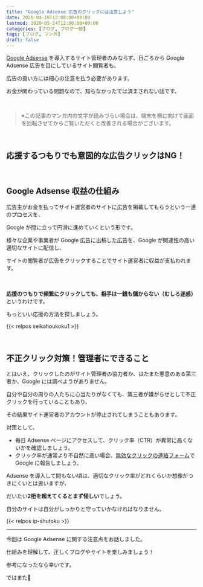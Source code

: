 ```yaml
---
title: "Google Adsense 広告のクリックには注意しよう"
date: 2020-04-10T12:00:00+09:00
lastmod: 2020-05-24T12:00:00+09:00
categories: [ブログ, ブログ一般]
tags: [ブログ, マンガ]
draft: false
---
```


[Google Adsense](https://www.google.com/adsense/start) を導入するサイト管理者のみならず、日ごろから Google Adsense 広告を目にしているサイト閲覧者も、

広告の扱い方には細心の注意を払う必要があります。

お金が関わっている問題なので、知らなかったでは済まされない話です。

<!--more-->

<br/>

> ※この記事のマンガ内の文字が読みづらい場合は、端末を横に向けて画面を回転させてからご覧いただくと改善される場合がございます。

<br/>

## 応援するつもりでも意図的な広告クリックはNG！

<manga src="yukkyun-blog" alt="お、ゆっきゅんブログ更新してんじゃん。さっき投稿したみたいだねー">

<manga-text x={15} y={12} text="お、ゆっきゅんブログ<br/>更新してんじゃん" />

<manga-text x={69} y={16} text="さっき投稿した<br/>みたいだねー" />

</manga>



<manga src="souieba-koukokuwo" alt="あ、そういえば広告を入れたって言ってたな。クリックしてあげよ。え、あんまり触るなって言われなかった…？">

<manga-text x={10} y={9} text="あ、そういえば<br/>広告を入れたって<br/>言ってたな" />

<manga-text x={54} y={15} text="クリックしてあげよ" />

<manga-text x={14} y={76} text="え、あんまり触るなって<br/>言われなかった…？" />

</manga>



<manga src="demo-kijiga-agarutabini" alt="えー？でも記事が上がるたびに一回クリックするぐらいだよ？そんなに多くないからよくない？十二分に多いよ！">

<manga-text x={13} y={10} text="でも記事が上がるたびに<br/>一回クリックするぐらいだよ？" />

<manga-text x={56} y={29} text="そんなに多くないから<br/>よくない？" />

<manga-text x={36} y={82} text="**十二分に多いよ！**" />

</manga>



<manga src="ja-doreguraino-hindonara" alt="え、そうなの？じゃあどれぐらいの頻度ならいいのさ？えっと…もう二度とクリックしないほうがいいと思う。そもそもそういう問題じゃないし">

<manga-text x={10} y={9} text="え、そうなの？" />

<manga-text x={22} y={21} text="じゃあどれぐらいの<br/>頻度ならいいのさ？" />

<manga-text x={69} y={14} text="えっと…<br/>もう二度と<br/>クリックしない<br/>ほうがいいと思う" />

<manga-text x={38} y={70} text="そもそもそういう<br/>問題じゃないし" />

</manga>



<manga src="doushite-ikenaikotonanokawo" alt="どうしていけないことなのかを理解するために Google Adsense の仕組みについて見ていこう">

<manga-text x={12} y={10} text="どうしていけない<br/>ことなのかを<br/>理解するために" />

<manga-text x={66} y={12} text="Google Adsense の<br/>仕組みについて<br/>見ていこう" />

</manga>

<br/>

## Google Adsense 収益の仕組み

広告主がお金を払ってサイト運営者のサイトに広告を掲載してもらうという一連のプロセスを、

Google が間に立って円滑に進めていくという形です。

様々な企業や事業者が Google 広告に出稿した広告を、Google が関連性の高い適切なサイトに配信し、

サイトの閲覧者が広告をクリックすることでサイト運営者に収益が支払われます。



<manga src="somosomo-googleadsensetoiunoha" alt="そもそも Google Adsense というのはサイト運営者だけが関わっているわけじゃない">

<manga-text x={1} y={2} text="そもそも Google Adsense<br/>というのは" />

<manga-text x={64} y={85} text="サイト運営者だけが<br/>関わっているわけじゃない" />

</manga>



<manga src="koukokuga-kurikkusarerukotode" alt="広告がクリックされることで収益が発生するけどそのお金は広告主に請求される。だから意図的に何度もクリックするのは広告主にめちゃくちゃ迷惑をかけるわけ">

<manga-text x={2} y={4} text="広告がクリックされることで<br/>収益が発生するけど<br/>そのお金は広告主に請求される" />

<manga-text x={42} y={82} text="だから**意図的に何度もクリックするのは<br/>広告主にめちゃくちゃ迷惑をかける**わけ" />

</manga>



<manga src="sonarukotowo-fusegutameni" alt="そうなることを防ぐために、Google は無効なクリックで収益が発生しないようにしたりサイト運営者やその協力者が不正に操作していたら罰則を与えたりしてるんだよ">

<manga-text x={8} y={12} text="そうなることを防ぐために、<br/>Google は[無効なクリック](https://support.google.com/adsense/answer/16737?hl=ja)で<br/>**収益が発生しないようにしたり**" />

<manga-text x={8} y={65} text="サイト運営者やその協力者が<br/>不正に操作していたら<br/>**罰則を与えたり**してるんだよ" />

</manga>

　

<strong>応援のつもりで頻繁にクリックしても、相手は一銭も儲からない（むしろ迷惑）</strong>というわけです。

もっといい応援の方法を探しましょう。

{{< relpos seikahoukoku1 >}}

<br/>

## 不正クリック対策！管理者にできること

とはいえ、クリックしたのがサイト管理者の協力者か、はたまた悪意のある第三者か、Google には調べようがありません。

自分や自分の周りの人たちに心当たりがなくても、第三者が嫌がらせとして不正クリックを行っていることもあり、

その結果サイト運営者のアカウントが停止されてしまうこともあります。

対策として、

- 毎日 Adsense ページにアクセスして、クリック率（CTR）が異常に高くないかを確認しましょう。
- クリック率が通常より不自然に高い場合、[無効なクリックの連絡フォーム](https://support.google.com/adsense/contact/invalid_clicks_contact)で Google に報告しましょう。

Adsense を導入して間もない頃は、適切なクリック率がどれくらいか想像がつきにくいとは思いますが、

だいたい**2桁を超えてくるとまず怪しい**でしょう。

自分のサイトは自分がしっかりと守っていかなければなりません。

{{< relpos ip-shutoku >}}

---

今回は Google Adsense に関する注意点をお話しました。

仕組みを理解して、正しくブログやサイトを楽しみましょう！

参考になったなら幸いです。

ではまた👋
